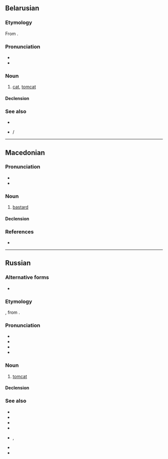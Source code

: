 {{also|қот|kot|Kot|kòt|köt}}
==Belarusian==
{{wikipedia|lang=be}}

===Etymology===
From {{inh|be|sla-pro|*kotъ}}.

===Pronunciation===
* {{be-IPA}}
* {{audio|be|Be-{{PAGENAME}}.ogg|Audio}}

===Noun===
{{be-noun|кот<b.anml>}}

# [[cat]], [[tomcat]]

====Declension====
{{be-ndecl|кот<b.anml>}}

===See also===
* {{l|be|кошка}}
* {{l|be|кацяня́}} / {{l|be|кацянё}}

{{topics|be|Cats|Male animals}}

----
==Macedonian==

===Pronunciation===
* {{mk-IPA}}
* {{hyph|mk|кот}}

===Noun===
{{mk-noun|m|head=кот|ко́тови}}

# {{lb|mk|derogatory}} [[bastard]] {{gl|a contemptible, inconsiderate, overly or arrogantly rude or spiteful person}}
#: {{syn|mk|ни́каквец|ко́пиле|гад|и́зрод}}

====Declension====
{{mk-decl-noun-m||котов|pov=1}}

===References===
* {{R:mk:DRMJ|кот}}

----

==Russian==

===Alternative forms===
* {{alter|ru|котъ||ru-PRO}}

===Etymology===
{{inh+|ru|orv|котъ}}, from {{inh|ru|sla-pro|*kotъ}}.

===Pronunciation===
* {{ru-IPA}}
* {{audio|ru|Ru-{{PAGENAME}}.ogg|audio}}
* {{homophones|ru|код}}
* {{rhymes|ru|ot|s=1}}

===Noun===
{{ru-noun+|b|a=an|f=ко́шка|adj=коша́чий|dim=ко́тик|aug=коти́ще|aug2=котя́ра|pej=коша́к}}

# [[tomcat]]
#: {{uxi|ru|'''кот''' [[в]] [[сапог|сапога́х]]|Puss in Boots}}
#: {{uxi|ru|'''кот''' наплакал|nothing to speak of (next to nothing)}}
#: {{ux|ru|[[не|Не]] всё '''коту́''' [[ма́сленица]], [[прийти|придёт]] [[и]] [[вели́кий]] [[пост]].|All good things must come to an end; You have to take the rough with the smooth.}}
#: {{uxi|ru|[[купи́ть]] '''кота́''' [[в]] [[мешок|мешке́]]|to buy a pig in a poke}}

====Declension====
{{ru-noun-table|b|a=an}}

===See also===
* {{l|ru|котёнок}}
* {{l|ru|ко́тик}}
* {{l|ru|ко́шечка}}
* {{l|ru|ко́шка}}
* {{l|ru|коти́ться}}, {{l|ru|окоти́ться}}
* {{l|ru|коша́тник}}
* {{l|ru|Субко́та}}

{{topics|ru|Cats|Male animals}}
